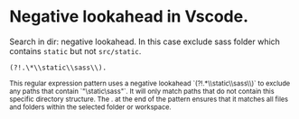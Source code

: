 # Negative lookahead in Vscode.

Search in dir: negative lookahead. In this case exclude sass folder which contains `static` but not `src/static`.

```shell filename="exclude in search"
(?!.\*\\static\\sass\\).
```

<small>
    This regular expression pattern uses a negative lookahead `(?!.*\\static\\sass\\)` to exclude any paths that contain `"\static\sass"`. It will only match paths that do not contain this specific
    directory structure. The . at the end of the pattern ensures that it matches all files and folders within the selected folder or workspace.
</small>
